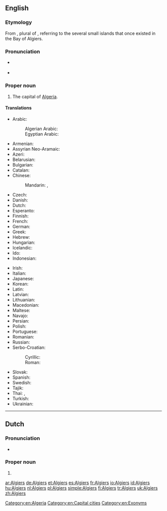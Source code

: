 ==English==
{{wikipedia}}

===Etymology===
From {{etyl|ar|en}} {{m|ar|اَلْجَزَائِر||the islands}}, plural of {{m|ar|جَزِيرَة||island}}, referring to the several small islands that once existed in the Bay of Algiers.

===Pronunciation===
* {{a|UK}} {{IPA|/ælˈdʒɪəz/|lang=en}}
* {{a|US}} {{IPA|/ælˈdʒɪɹz/|lang=en}}

===Proper noun===
{{en-proper noun}}

# The capital of [[Algeria]].

====Translations====
{{trans-top|the capital of Algeria}}
* Arabic: {{t|ar|اَلْجَزَائِر}}
*: Algerian Arabic: {{t|arq|دزاير|tr=dzayer}}
*: Egyptian Arabic: {{t|arz|الجزاير|tr=el-gazāyer}}
* Armenian: {{t+|hy|Ալժիր|sc=Armn}}
* Assyrian Neo-Aramaic: {{t|aii|ܓܙܐܝܪ|sc=Syrc}}
* Azeri: {{t+|az|Əlcəzair}}
* Belarusian: {{t|be|Алжы́р|m}}
* Bulgarian: {{t|bg|Алжи́р|m}}
* Catalan: {{t|ca|Alger|m}}
* Chinese:
*: Mandarin: {{t|cmn|阿爾及爾|sc=Hani}}, {{t+|cmn|阿尔及尔|tr=Ā'ěrjí'ěr|sc=Hani}}
* Czech: {{t+|cs|Alžír|m}}
* Danish: {{t|da|Algier}}
* Dutch: {{t+|nl|Algiers}}
* Esperanto: {{t|eo|Alĝero}}
* Finnish: {{t+|fi|Alger}}
* French: {{t+|fr|Alger}}
* German: {{t+|de|Algier}}
* Greek: {{t|el|Αλγέρι|n|sc=Grek}}
* Hebrew: {{t|he|אלג׳יר|tr=aljír}}
* Hungarian: {{t+|hu|Algír}}
* Icelandic: {{t|is|Algeirsborg}}
* Ido: {{t+|io|Aljer}}
* Indonesian: {{t|id|Aljir}}
{{trans-mid}}
* Irish: {{t|ga|Cathair na hAilgéire|f}}
* Italian: {{t+|it|Algeri}}
* Japanese: {{t|ja|アルジェ|tr=Aruje}}
* Korean: {{t|ko|알제|tr=Alje|sc=Hang}}
* Latin: {{t|la|Algeria|f}}
* Latvian: {{t|lv|Alžīra}}
* Lithuanian: {{t+|lt|Alžyras}}
* Macedonian: {{t+|mk|Алжир|m}}
* Maltese: {{t|mt|Alġier}}
* Navajo: {{t|nv|Áljiis}}
* Persian: {{t|fa|الجزیره|tr=al-Jazire|sc=fa-Arab}}
* Polish: {{t+|pl|Algier|m}}
* Portuguese: {{t+|pt|Argel|m}}
* Romanian: {{t+|ro|Alger}}
* Russian: {{t+|ru|Алжи́р|m}}
* Serbo-Croatian:
*: Cyrillic: {{t|sh|Алжир|m}}
*: Roman: {{t+|sh|Alžir|m}}
* Slovak: {{t+|sk|Alžír|m}}
* Spanish: {{t+|es|Argel|m}}
* Swedish: {{t|sv|Alger}}
* Tajik: {{t|tg|Алҷазира|sc=Cyrl}}
* Thai: {{t|th|แอลเจียร์ส|tr=aaenjiiàt}}, {{t|th|อัลเจียร์ส|tr=anjiiàt}}
* Turkish: {{t+|tr|Cezayir}}
* Ukrainian: {{t+|uk|Алжи́р|m}}
{{trans-bottom}}

[[Category:en:Algeria]]
[[Category:en:Capital cities]]
[[Category:en:Exonyms]]

----

==Dutch==

===Pronunciation===
* {{a|NL}} {{audio|Nl-Algiers.ogg|audio|lang=nl}}

===Proper noun===
{{nl-proper noun|n}}

# {{l|en|Algiers}}

{{topics|nl|Cities in Algeria|Capital cities}}

[[ar:Algiers]]
[[de:Algiers]]
[[et:Algiers]]
[[es:Algiers]]
[[fr:Algiers]]
[[io:Algiers]]
[[id:Algiers]]
[[hu:Algiers]]
[[nl:Algiers]]
[[pl:Algiers]]
[[simple:Algiers]]
[[fi:Algiers]]
[[tr:Algiers]]
[[uk:Algiers]]
[[zh:Algiers]]